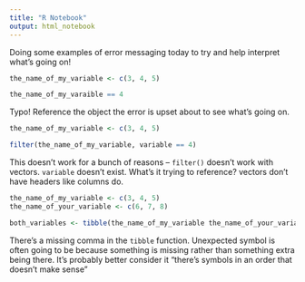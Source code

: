 ```yaml
---
title: "R Notebook"
output: html_notebook
---
```


Doing some examples of error messaging today to try and help interpret what's going on!

```r
the_name_of_my_variable <- c(3, 4, 5)

the_name_of_my_varaible == 4
```
Typo! Reference the object the error is upset about to see what's going on.

```r
the_name_of_my_variable <- c(3, 4, 5)

filter(the_name_of_my_variable, variable == 4)
```
This doesn't work for a bunch of reasons --
`filter()` doesn't work with vectors.
`variable` doesn't exist. What's it trying to reference? vectors don't have headers like columns do.

```r
the_name_of_my_variable <- c(3, 4, 5)
the_name_of_your_variable <- c(6, 7, 8)

both_variables <- tibble(the_name_of_my_variable the_name_of_your_variable)
```
There's a missing comma in the `tibble` function. Unexpected symbol is often going to be because something is missing rather than something extra being there. It's probably better consider it "there's symbols in an order that doesn't make sense"
